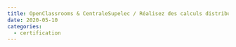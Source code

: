 ```yaml
---
title: OpenClassrooms & CentraleSupelec / Réalisez des calculs distribués sur des données massives
date: 2020-05-10
categories:
  - certification
---
```


<Pdf
  title="OpenClassrooms & CentraleSupelec / Réalisez des calculs distribués sur des données massives"
  src="/content/2020-05-10-openclassrooms-calculs-distribues/openclassrooms-9938655945.pdf"
  className="aspect-[30/21]"
/>
